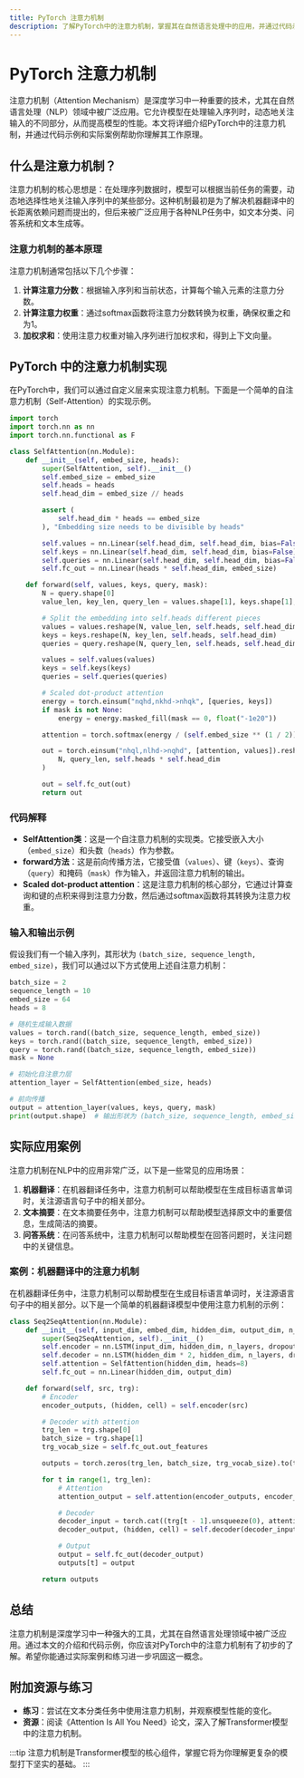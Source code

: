 ```yaml
---
title: PyTorch 注意力机制
description: 了解PyTorch中的注意力机制，掌握其在自然语言处理中的应用，并通过代码示例和实际案例深入理解其工作原理。
---
```


# PyTorch 注意力机制

注意力机制（Attention Mechanism）是深度学习中一种重要的技术，尤其在自然语言处理（NLP）领域中被广泛应用。它允许模型在处理输入序列时，动态地关注输入的不同部分，从而提高模型的性能。本文将详细介绍PyTorch中的注意力机制，并通过代码示例和实际案例帮助你理解其工作原理。

## 什么是注意力机制？

注意力机制的核心思想是：在处理序列数据时，模型可以根据当前任务的需要，动态地选择性地关注输入序列中的某些部分。这种机制最初是为了解决机器翻译中的长距离依赖问题而提出的，但后来被广泛应用于各种NLP任务中，如文本分类、问答系统和文本生成等。

### 注意力机制的基本原理

注意力机制通常包括以下几个步骤：

1. **计算注意力分数**：根据输入序列和当前状态，计算每个输入元素的注意力分数。
2. **计算注意力权重**：通过softmax函数将注意力分数转换为权重，确保权重之和为1。
3. **加权求和**：使用注意力权重对输入序列进行加权求和，得到上下文向量。

## PyTorch 中的注意力机制实现

在PyTorch中，我们可以通过自定义层来实现注意力机制。下面是一个简单的自注意力机制（Self-Attention）的实现示例。

```python
import torch
import torch.nn as nn
import torch.nn.functional as F

class SelfAttention(nn.Module):
    def __init__(self, embed_size, heads):
        super(SelfAttention, self).__init__()
        self.embed_size = embed_size
        self.heads = heads
        self.head_dim = embed_size // heads

        assert (
            self.head_dim * heads == embed_size
        ), "Embedding size needs to be divisible by heads"

        self.values = nn.Linear(self.head_dim, self.head_dim, bias=False)
        self.keys = nn.Linear(self.head_dim, self.head_dim, bias=False)
        self.queries = nn.Linear(self.head_dim, self.head_dim, bias=False)
        self.fc_out = nn.Linear(heads * self.head_dim, embed_size)

    def forward(self, values, keys, query, mask):
        N = query.shape[0]
        value_len, key_len, query_len = values.shape[1], keys.shape[1], query.shape[1]

        # Split the embedding into self.heads different pieces
        values = values.reshape(N, value_len, self.heads, self.head_dim)
        keys = keys.reshape(N, key_len, self.heads, self.head_dim)
        queries = query.reshape(N, query_len, self.heads, self.head_dim)

        values = self.values(values)
        keys = self.keys(keys)
        queries = self.queries(queries)

        # Scaled dot-product attention
        energy = torch.einsum("nqhd,nkhd->nhqk", [queries, keys])
        if mask is not None:
            energy = energy.masked_fill(mask == 0, float("-1e20"))

        attention = torch.softmax(energy / (self.embed_size ** (1 / 2)), dim=3)

        out = torch.einsum("nhql,nlhd->nqhd", [attention, values]).reshape(
            N, query_len, self.heads * self.head_dim
        )

        out = self.fc_out(out)
        return out
```

### 代码解释

- **SelfAttention类**：这是一个自注意力机制的实现类。它接受嵌入大小（`embed_size`）和头数（`heads`）作为参数。
- **forward方法**：这是前向传播方法，它接受值（`values`）、键（`keys`）、查询（`query`）和掩码（`mask`）作为输入，并返回注意力机制的输出。
- **Scaled dot-product attention**：这是注意力机制的核心部分，它通过计算查询和键的点积来得到注意力分数，然后通过softmax函数将其转换为注意力权重。

### 输入和输出示例

假设我们有一个输入序列，其形状为 `(batch_size, sequence_length, embed_size)`，我们可以通过以下方式使用上述自注意力机制：

```python
batch_size = 2
sequence_length = 10
embed_size = 64
heads = 8

# 随机生成输入数据
values = torch.rand((batch_size, sequence_length, embed_size))
keys = torch.rand((batch_size, sequence_length, embed_size))
query = torch.rand((batch_size, sequence_length, embed_size))
mask = None

# 初始化自注意力层
attention_layer = SelfAttention(embed_size, heads)

# 前向传播
output = attention_layer(values, keys, query, mask)
print(output.shape)  # 输出形状为 (batch_size, sequence_length, embed_size)
```

## 实际应用案例

注意力机制在NLP中的应用非常广泛，以下是一些常见的应用场景：

1. **机器翻译**：在机器翻译任务中，注意力机制可以帮助模型在生成目标语言单词时，关注源语言句子中的相关部分。
2. **文本摘要**：在文本摘要任务中，注意力机制可以帮助模型选择原文中的重要信息，生成简洁的摘要。
3. **问答系统**：在问答系统中，注意力机制可以帮助模型在回答问题时，关注问题中的关键信息。

### 案例：机器翻译中的注意力机制

在机器翻译任务中，注意力机制可以帮助模型在生成目标语言单词时，关注源语言句子中的相关部分。以下是一个简单的机器翻译模型中使用注意力机制的示例：

```python
class Seq2SeqAttention(nn.Module):
    def __init__(self, input_dim, embed_dim, hidden_dim, output_dim, n_layers, dropout):
        super(Seq2SeqAttention, self).__init__()
        self.encoder = nn.LSTM(input_dim, hidden_dim, n_layers, dropout=dropout)
        self.decoder = nn.LSTM(hidden_dim * 2, hidden_dim, n_layers, dropout=dropout)
        self.attention = SelfAttention(hidden_dim, heads=8)
        self.fc_out = nn.Linear(hidden_dim, output_dim)

    def forward(self, src, trg):
        # Encoder
        encoder_outputs, (hidden, cell) = self.encoder(src)

        # Decoder with attention
        trg_len = trg.shape[0]
        batch_size = trg.shape[1]
        trg_vocab_size = self.fc_out.out_features

        outputs = torch.zeros(trg_len, batch_size, trg_vocab_size).to(trg.device)

        for t in range(1, trg_len):
            # Attention
            attention_output = self.attention(encoder_outputs, encoder_outputs, trg[t - 1].unsqueeze(0), None)

            # Decoder
            decoder_input = torch.cat((trg[t - 1].unsqueeze(0), attention_output), dim=2)
            decoder_output, (hidden, cell) = self.decoder(decoder_input, (hidden, cell))

            # Output
            output = self.fc_out(decoder_output)
            outputs[t] = output

        return outputs
```

## 总结

注意力机制是深度学习中一种强大的工具，尤其在自然语言处理领域中被广泛应用。通过本文的介绍和代码示例，你应该对PyTorch中的注意力机制有了初步的了解。希望你能通过实际案例和练习进一步巩固这一概念。

## 附加资源与练习

- **练习**：尝试在文本分类任务中使用注意力机制，并观察模型性能的变化。
- **资源**：阅读《Attention Is All You Need》论文，深入了解Transformer模型中的注意力机制。

:::tip
注意力机制是Transformer模型的核心组件，掌握它将为你理解更复杂的模型打下坚实的基础。
:::
